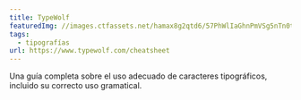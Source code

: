 ```yaml
---
title: TypeWolf
featuredImg: //images.ctfassets.net/hamax8g2qtd6/57PhWlIaGhnPmVSg5nTn0t/754408ed0ac61d597bd2b9fc93669347/typewolf-og.png
tags:
  - tipografías
url: https://www.typewolf.com/cheatsheet
---
```

Una guía completa sobre el uso adecuado de caracteres tipográficos, incluido su correcto uso gramatical.

